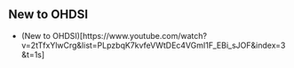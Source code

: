 
## New to OHDSI

- (New to OHDSI)[https://www.youtube.com/watch?v=2tTfxYlwCrg&list=PLpzbqK7kvfeVWtDEc4VGmI1F_EBi_sJOF&index=3&t=1s]
